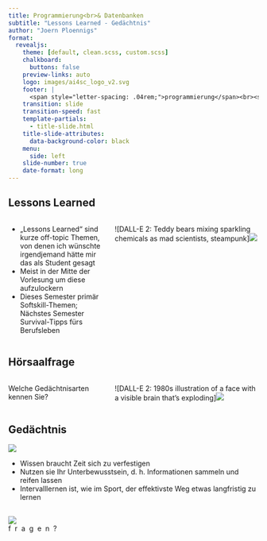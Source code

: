 ```yaml
---
title: Programmierung<br>& Datenbanken
subtitle: "Lessons Learned - Gedächtnis"
author: "Joern Ploennigs"
format:
  revealjs:
    theme: [default, clean.scss, custom.scss]
    chalkboard: 
      buttons: false
    preview-links: auto
    logo: images/ai4sc_logo_v2.svg
    footer: |
      <span style="letter-spacing: .04rem;">programmierung</span><br><span style="letter-spacing: .0rem;">und datenbanken</span>
    transition: slide
    transition-speed: fast
    template-partials:
      - title-slide.html
    title-slide-attributes:
      data-background-color: black
    menu:
      side: left
    slide-number: true
    date-format: long
---
```




## Lessons Learned

:::: {.columns}
::: {.column width="40%"}
- „Lessons Learned“ sind kurze off-topic Themen, von denen ich wünschte irgendjemand hätte mir das als Student gesagt
- Meist in der Mitte der Vorlesung um diese aufzulockern
- Dieses Semester primär Softskill-Themen; Nächstes Semester Survival-Tipps fürs Berufsleben
:::
::: {.column width="60%"}
<div class="midjourneyXX_frame">
![DALL-E 2: Teddy bears mixing sparkling chemicals as mad scientists, steampunk]![](images/01x_Gedaechnisarten/image_0.jpg){class="midjourneyXX"}
</div>
:::
::::



## Hörsaalfrage {background="#FFD966"}
 
:::: {.columns}
::: {.column width="40%" class="vcenter"}
Welche Gedächtnisarten kennen Sie?
:::
::: {.column width="60%"}
<div class="midjourneyXX_frame">
![DALL-E 2: 1980s illustration of a face with a visible brain that’s exploding]![](images/01x_Gedaechnisarten/image_1.jpg){class="midjourneyXX"}
</div>
:::
::::







## Gedächtnis

![](images/01x_Gedaechnisarten/gedaechnis.svg)

- Wissen braucht Zeit sich zu verfestigen
- Nutzen sie Ihr Unterbewusstsein, d. h. Informationen sammeln und reifen lassen
- Intervalllernen ist, wie im Sport, der effektivste Weg etwas langfristig zu lernen





## {background="#000"}

<img id="question_logo" src="images/question_logo.png"></img>
<div class="questions">f&nbsp;&nbsp;r&nbsp;&nbsp;a&nbsp;&nbsp;g&nbsp;&nbsp;e&nbsp;&nbsp;n&nbsp;&nbsp;?</div>
<div id="tsparticles_question"></div>
<script src="https://cdn.jsdelivr.net/npm/@tsparticles/all@3.3.0/tsparticles.all.bundle.min.js"></script>
<script src="particle_ml.js" defer></script>
<script src="particle_hex.js"defer></script>
